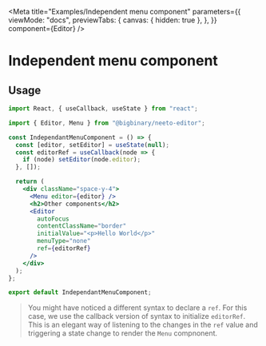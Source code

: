 
<Meta
  title="Examples/Independent menu component"
  parameters={{
    viewMode: "docs",
    previewTabs: {
      canvas: { hidden: true },
    },
  }}
  component={Editor}
/>

# Independent menu component

<Canvas>
  <IndependantMenuComponentDemo />
</Canvas>

## Usage

```jsx
import React, { useCallback, useState } from "react";

import { Editor, Menu } from "@bigbinary/neeto-editor";

const IndependantMenuComponent = () => {
  const [editor, setEditor] = useState(null);
  const editorRef = useCallback(node => {
    if (node) setEditor(node.editor);
  }, []);

  return (
    <div className="space-y-4">
      <Menu editor={editor} />
      <h2>Other components</h2>
      <Editor
        autoFocus
        contentClassName="border"
        initialValue="<p>Hello World</p>"
        menuType="none"
        ref={editorRef}
      />
    </div>
  );
};

export default IndependantMenuComponent;
```

> You might have noticed a different syntax to declare a `ref`. For this case,
> we use the callback version of syntax to initialize `editorRef`. This is an
> elegant way of listening to the changes in the `ref` value and triggering a
> state change to render the `Menu` compnonent.
